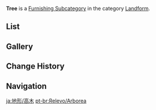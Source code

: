 {{Terminology Infobox
|title        = Tree
|image        = Icon Housing Landform Tree.png
|type         = Item Groups
|type2        = Furnishing Subcategories
|type3        = Exterior Furnishings
|type4        = Landform
}}
'''Tree''' is a [[Furnishing Subcategory]] in the category [[Landform]].

==List==
{{Furnishings by Category Table|Landform Tree|nocategory=1|version=1}}

==Gallery==
{{Furnishings by Category Gallery|Landform Tree}}

==Change History==
{{Change History|1.5}}

==Navigation==
{{Furnishing Navbox|exterior}}

[[Category:Landform Tree| ]]

[[ja:地形/高木]]
[[pt-br:Relevo/Arborea]]